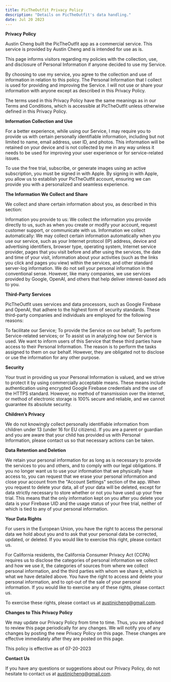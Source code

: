 ```yaml
---
title: PicTheOutfit Privacy Policy
description: "Details on PicTheOutfit's data handling."
date: Jul 20 2023
---
```


**Privacy Policy**

Austin Cheng built the PicTheOutfit app as a commercial service. This service is provided by Austin Cheng and is intended for use as is.

This page informs visitors regarding my policies with the collection, use, and disclosure of Personal Information if anyone decided to use my Service.

By choosing to use my service, you agree to the collection and use of information in relation to this policy. The Personal Information that I collect is used for providing and improving the Service. I will not use or share your information with anyone except as described in this Privacy Policy.

The terms used in this Privacy Policy have the same meanings as in our Terms and Conditions, which is accessible at PicTheOutfit unless otherwise defined in this Privacy Policy.

**Information Collection and Use**

For a better experience, while using our Service, I may require you to provide us with certain personally identifiable information, including but not limited to name, email address, user ID, and photos. This information will be retained on your device and is not collected by me in any way unless it needs to be used for improving your user experience or for service-related issues.

To use the free trial, subscribe, or generate images using an active subscription, you must be signed in with Apple. By signing in with Apple, you allow us to establish your PicTheOutfit account, ensuring we can provide you with a personalized and seamless experience.

**The Information We Collect and Share**

We collect and share certain information about you, as described in this section:

Information you provide to us: We collect the information you provide directly to us, such as when you create or modify your account, request customer support, or communicate with us.
Information we collect automatically: We may collect certain information automatically when you use our service, such as your Internet protocol (IP) address, device and advertising identifiers, browser type, operating system, Internet service provider, pages that you visit before and after using the services, the date and time of your visit, information about your activities (such as the links you click and pages you view) within the services, and other standard server-log information.
We do not sell your personal information in the conventional sense. However, like many companies, we use services provided by Google, OpenAI, and others that help deliver interest-based ads to you.

**Third-Party Services**

PicTheOutfit uses services and data processors, such as Google Firebase and OpenAI, that adhere to the highest form of security standards. These third-party companies and individuals are employed for the following reasons:

To facilitate our Service;
To provide the Service on our behalf;
To perform Service-related services; or
To assist us in analyzing how our Service is used.
We want to inform users of this Service that these third parties have access to their Personal Information. The reason is to perform the tasks assigned to them on our behalf. However, they are obligated not to disclose or use the information for any other purpose.

**Security**

Your trust in providing us your Personal Information is valued, and we strive to protect it by using commercially acceptable means. These means include authentication using encrypted Google Firebase credentials and the use of the HTTPS standard. However, no method of transmission over the internet, or method of electronic storage is 100% secure and reliable, and we cannot guarantee its absolute security.

**Children’s Privacy**

We do not knowingly collect personally identifiable information from children under 13 (under 16 for EU citizens). If you are a parent or guardian and you are aware that your child has provided us with Personal Information, please contact us so that necessary actions can be taken.

**Data Retention and Deletion**

We retain your personal information for as long as is necessary to provide the services to you and others, and to comply with our legal obligations. If you no longer want us to use your information that we physically have access to, you can request that we erase your personal information and close your account from the "Account Settings" section of the app. When you request to delete your data, all of your data will be deleted, except for data strictly necessary to store whether or not you have used up your free trial. This means that the only information kept on you after you delete your data is your Firebase UID and the usage status of your free trial, neither of which is tied to any of your personal information.

**Your Data Rights**

For users in the European Union, you have the right to access the personal data we hold about you and to ask that your personal data be corrected, updated, or deleted. If you would like to exercise this right, please contact us.

For California residents, the California Consumer Privacy Act (CCPA) requires us to disclose the categories of personal information we collect and how we use it, the categories of sources from where we collect personal information, and the third parties with whom we share it, which is what we have detailed above. You have the right to access and delete your personal information, and to opt-out of the sale of your personal information. If you would like to exercise any of these rights, please contact us.

To exercise these rights, please contact us at austinjcheng@gmail.com.

**Changes to This Privacy Policy**

We may update our Privacy Policy from time to time. Thus, you are advised to review this page periodically for any changes. We will notify you of any changes by posting the new Privacy Policy on this page. These changes are effective immediately after they are posted on this page.

This policy is effective as of 07-20-2023

**Contact Us**

If you have any questions or suggestions about our Privacy Policy, do not hesitate to contact us at austinjcheng@gmail.com.
